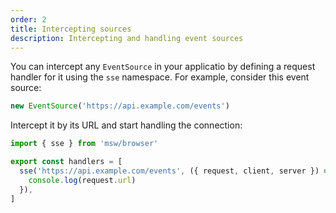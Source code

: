 ```yaml
---
order: 2
title: Intercepting sources
description: Intercepting and handling event sources
---
```


You can intercept any `EventSource` in your applicatio by defining a request handler for it using the `sse` namespace. For example, consider this event source:

```ts
new EventSource('https://api.example.com/events')
```

Intercept it by its URL and start handling the connection:

```ts
import { sse } from 'msw/browser'

export const handlers = [
  sse('https://api.example.com/events', ({ request, client, server }) => {
    console.log(request.url)
  }),
]
```
